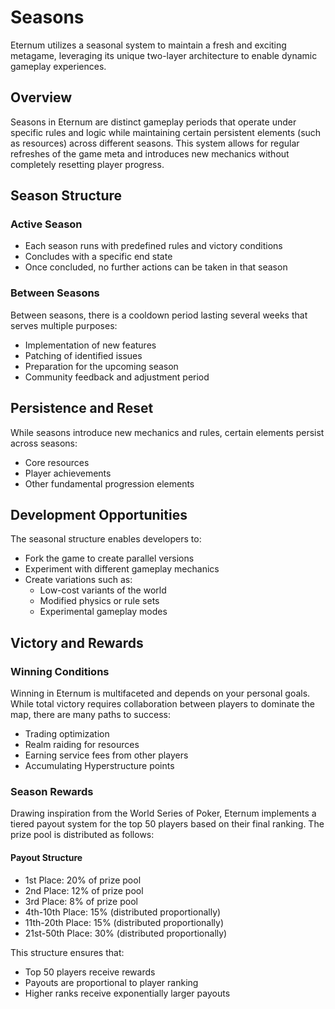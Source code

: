 # Seasons

Eternum utilizes a seasonal system to maintain a fresh and exciting metagame, leveraging its unique two-layer
architecture to enable dynamic gameplay experiences.

## Overview

Seasons in Eternum are distinct gameplay periods that operate under specific rules and logic while maintaining certain
persistent elements (such as resources) across different seasons. This system allows for regular refreshes of the game
meta and introduces new mechanics without completely resetting player progress.

## Season Structure

### Active Season

- Each season runs with predefined rules and victory conditions
- Concludes with a specific end state
- Once concluded, no further actions can be taken in that season

### Between Seasons

Between seasons, there is a cooldown period lasting several weeks that serves multiple purposes:

- Implementation of new features
- Patching of identified issues
- Preparation for the upcoming season
- Community feedback and adjustment period

## Persistence and Reset

While seasons introduce new mechanics and rules, certain elements persist across seasons:

- Core resources
- Player achievements
- Other fundamental progression elements

## Development Opportunities

The seasonal structure enables developers to:

- Fork the game to create parallel versions
- Experiment with different gameplay mechanics
- Create variations such as:
  - Low-cost variants of the world
  - Modified physics or rule sets
  - Experimental gameplay modes

## Victory and Rewards

### Winning Conditions

Winning in Eternum is multifaceted and depends on your personal goals. While total victory requires collaboration
between players to dominate the map, there are many paths to success:

- Trading optimization
- Realm raiding for resources
- Earning service fees from other players
- Accumulating Hyperstructure points

### Season Rewards

Drawing inspiration from the World Series of Poker, Eternum implements a tiered payout system for the top 50 players
based on their final ranking. The prize pool is distributed as follows:

#### Payout Structure

- 1st Place: 20% of prize pool
- 2nd Place: 12% of prize pool
- 3rd Place: 8% of prize pool
- 4th-10th Place: 15% (distributed proportionally)
- 11th-20th Place: 15% (distributed proportionally)
- 21st-50th Place: 30% (distributed proportionally)

This structure ensures that:

- Top 50 players receive rewards
- Payouts are proportional to player ranking
- Higher ranks receive exponentially larger payouts
